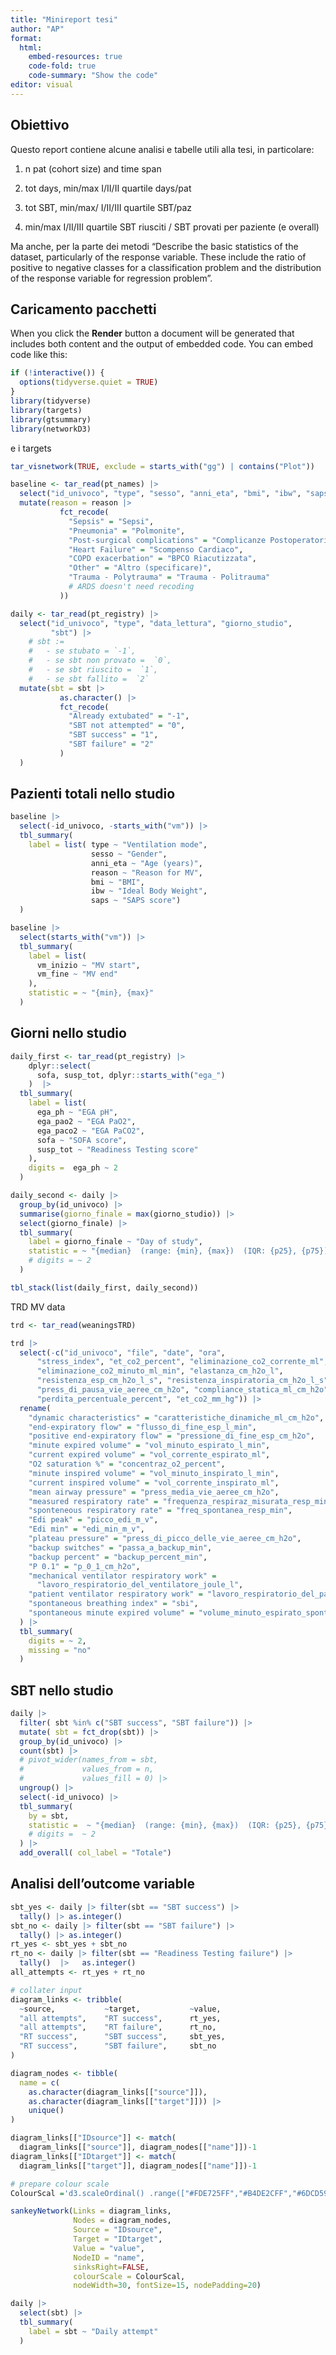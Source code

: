 ```yaml
---
title: "Minireport tesi"
author: "AP"
format:
  html:
    embed-resources: true
    code-fold: true
    code-summary: "Show the code"
editor: visual
---
```


## Obiettivo

Questo report contiene alcune analisi e tabelle utili alla tesi, in particolare:

1.  n pat (cohort size) and time span

2.  tot days, min/max I/II/II quartile days/pat

3.  tot SBT, min/max/ I/II/III quartile SBT/paz

4.  min/max I/II/III quartile SBT riusciti / SBT provati per paziente (e overall)

Ma anche, per la parte dei metodi "Describe the basic statistics of the dataset, particularly of the response variable. These include the ratio of positive to negative classes for a classification problem and the distribution of the response variable for regression problem".

## Caricamento pacchetti

When you click the **Render** button a document will be generated that includes both content and the output of embedded code. You can embed code like this:

```r
if (!interactive()) {
  options(tidyverse.quiet = TRUE)
}
library(tidyverse)
library(targets)
library(gtsummary)
library(networkD3)
```

e i targets

```r
tar_visnetwork(TRUE, exclude = starts_with("gg") | contains("Plot"))
```

```r
baseline <- tar_read(pt_names) |>
  select("id_univoco", "type", "sesso", "anni_eta", "bmi", "ibw", "saps", "reason", "vm_inizio", "vm_fine") |>
  mutate(reason = reason |>
           fct_recode(
             "Sepsis" = "Sepsi",
             "Pneumonia" = "Polmonite",
             "Post-surgical complications" = "Complicanze Postoperatorie",
             "Heart Failure" = "Scompenso Cardiaco",
             "COPD exacerbation" = "BPCO Riacutizzata",
             "Other" = "Altro (specificare)",
             "Trauma - Polytrauma" = "Trauma - Politrauma"
             # ARDS doesn't need recoding
           ))

daily <- tar_read(pt_registry) |>
  select("id_univoco", "type", "data_lettura", "giorno_studio", 
         "sbt") |>
    # sbt :=
    #   - se stubato = `-1`,
    #   - se sbt non provato =  `0`,
    #   - se sbt riuscito =  `1`,
    #   - se sbt fallito =  `2`
  mutate(sbt = sbt |>
           as.character() |>
           fct_recode(
             "Already extubated" = "-1",
             "SBT not attempted" = "0",
             "SBT success" = "1",
             "SBT failure" = "2"
           )
  )
```

## Pazienti totali nello studio

```r
baseline |>
  select(-id_univoco, -starts_with("vm")) |>
  tbl_summary(
    label = list( type ~ "Ventilation mode",
                  sesso ~ "Gender",
                  anni_eta ~ "Age (years)",
                  reason ~ "Reason for MV",
                  bmi ~ "BMI",
                  ibw ~ "Ideal Body Weight",
                  saps ~ "SAPS score")
  )
```

```r
baseline |>
  select(starts_with("vm")) |>
  tbl_summary(
    label = list(
      vm_inizio ~ "MV start",
      vm_fine ~ "MV end"
    ),
    statistic = ~ "{min}, {max}"
  )
```

## Giorni nello studio

```r
daily_first <- tar_read(pt_registry) |>
    dplyr::select(
      sofa, susp_tot, dplyr::starts_with("ega_")
    )  |>
  tbl_summary(
    label = list(
      ega_ph ~ "EGA pH",
      ega_pao2 ~ "EGA PaO2",
      ega_paco2 ~ "EGA PaCO2",
      sofa ~ "SOFA score",
      susp_tot ~ "Readiness Testing score"
    ),
    digits =  ega_ph ~ 2
  )

daily_second <- daily |>
  group_by(id_univoco) |>
  summarise(giorno_finale = max(giorno_studio)) |>
  select(giorno_finale) |>
  tbl_summary(
    label = giorno_finale ~ "Day of study",
    statistic = ~ "{median}  (range: {min}, {max})  (IQR: {p25}, {p75})",
    # digits = ~ 2
  )

tbl_stack(list(daily_first, daily_second))
```

TRD MV data

```r
trd <- tar_read(weaningsTRD)

trd |>
  select(-c("id_univoco", "file", "date", "ora",
      "stress_index", "et_co2_percent", "eliminazione_co2_corrente_ml",
      "eliminazione_co2_minuto_ml_min", "elastanza_cm_h2o_l",
      "resistenza_esp_cm_h2o_l_s", "resistenza_inspiratoria_cm_h2o_l_s",
      "press_di_pausa_vie_aeree_cm_h2o", "compliance_statica_ml_cm_h2o",
      "perdita_percentuale_percent", "et_co2_mm_hg")) |>
  rename(
    "dynamic characteristics" = "caratteristiche_dinamiche_ml_cm_h2o",
    "end-expiratory flow" = "flusso_di_fine_esp_l_min",
    "positive end-expiratory flow" = "pressione_di_fine_esp_cm_h2o",
    "minute expired volume" = "vol_minuto_espirato_l_min",
    "current expired volume" = "vol_corrente_espirato_ml",                   
    "O2 saturation %" = "concentraz_o2_percent",
    "minute inspired volume" = "vol_minuto_inspirato_l_min",                 
    "current inspired volume" = "vol_corrente_inspirato_ml",
    "mean airway pressure" = "press_media_vie_aeree_cm_h2o",               
    "measured respiratory rate" = "frequenza_respiraz_misurata_resp_min",
    "sponteneous respiratory rate" = "freq_spontanea_resp_min",      
    "Edi peak" = "picco_edi_m_v",
    "Edi min" = "edi_min_m_v",                             
    "plateau pressure" = "press_di_picco_delle_vie_aeree_cm_h2o",
    "backup switches" = "passa_a_backup_min",                         
    "backup percent" = "backup_percent_min",
    "P 0.1" = "p_0_1_cm_h2o",                               
    "mechanical ventilator respiratory work" =
      "lavoro_respiratorio_del_ventilatore_joule_l",
    "patient ventilator respiratory work" = "lavoro_respiratorio_del_paziente_joule_l",   
    "spontaneous breathing index" = "sbi",
    "spontaneous minute expired volume" = "volume_minuto_espirato_spontaneo_l_min"     
  ) |>
  tbl_summary(
    digits = ~ 2,
    missing = "no"
  )
```

## SBT nello studio

```r
daily |>
  filter( sbt %in% c("SBT success", "SBT failure")) |>
  mutate( sbt = fct_drop(sbt)) |>
  group_by(id_univoco) |>
  count(sbt) |>
  # pivot_wider(names_from = sbt,
  #             values_from = n,
  #             values_fill = 0) |>
  ungroup() |>
  select(-id_univoco) |>
  tbl_summary( 
    by = sbt,
    statistic =  ~ "{median}  (range: {min}, {max})  (IQR: {p25}, {p75})",
    # digits =  ~ 2
  ) |>
  add_overall( col_label = "Totale")
```

## Analisi dell'outcome variable

```r

sbt_yes <- daily |> filter(sbt == "SBT success") |>
  tally() |> as.integer()
sbt_no <- daily |> filter(sbt == "SBT failure") |>
  tally() |> as.integer()
rt_yes <- sbt_yes + sbt_no
rt_no <- daily |> filter(sbt == "Readiness Testing failure") |> 
  tally()  |>   as.integer()
all_attempts <- rt_yes + rt_no

# collater input
diagram_links <- tribble(
  ~source,           ~target,           ~value,
  "all attempts",    "RT success",      rt_yes,
  "all attempts",    "RT failure",      rt_no,
  "RT success",      "SBT success",     sbt_yes,
  "RT success",      "SBT failure",     sbt_no
)

diagram_nodes <- tibble(
  name = c(
    as.character(diagram_links[["source"]]), 
    as.character(diagram_links[["target"]])) |>
    unique()
)

diagram_links[["IDsource"]] <- match(
  diagram_links[["source"]], diagram_nodes[["name"]])-1 
diagram_links[["IDtarget"]] <- match(
  diagram_links[["target"]], diagram_nodes[["name"]])-1

# prepare colour scale
ColourScal ='d3.scaleOrdinal() .range(["#FDE725FF","#B4DE2CFF","#6DCD59FF","#35B779FF","#1F9E89FF","#26828EFF","#31688EFF","#3E4A89FF","#482878FF","#440154FF"])'

sankeyNetwork(Links = diagram_links,
              Nodes = diagram_nodes,
              Source = "IDsource", 
              Target = "IDtarget",
              Value = "value",
              NodeID = "name", 
              sinksRight=FALSE,
              colourScale = ColourScal,
              nodeWidth=30, fontSize=15, nodePadding=20)

```

```r
daily |>
  select(sbt) |>
  tbl_summary(
    label = sbt ~ "Daily attempt"
  )
```
